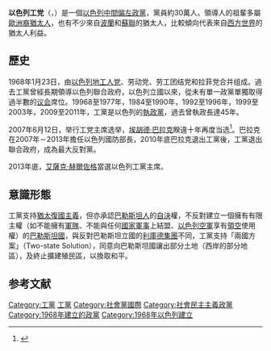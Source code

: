 {{update|time=2014-03-17T09:22:45+00:00}}
{{Infobox political party
|party_name = 以色列工党
|native_name = מפלגת העבודה הישראלית
|country = 以色列
|colorcode = {{Party meta/color/以色列工黨}}
| party_logo = [[File:HaAvoda_Logo.svg|250px]]
|leader = [[梅拉夫·邁克爾|梅拉夫·邁克爾]] (Merav Michaeli)
|merger = [[以色列地工人党|以色列地工人党]]<br>勞工聯盟<br>勞工名單
|foundation = {{start date|df=yes|1968}}
|ideology = [[劳工錫安主義|劳工錫安主義]]<br />[[社會民主主義|社會民主主義]]<br />[[自由社會主義|自由社會主義]]<br />[[第三條道路|第三條道路]]<br />[[進步主義|進步主義]]<br />[[兩國方案|兩國方案]]
|headquarters =
|youth_wing =
|position = [[中間偏左|中間偏左]]
|international = [[社會黨國際|社會黨國際]] (成員資格被凍結)<br />[[進步聯盟|進步聯盟]]
|european = [[歐洲社會黨|歐洲社會黨]] (觀察員)
|symbol = <!-- 檔案不存在 אמת -->
|colours = [[紅色|紅色]]
|seats1_title = [[议会_(以色列)|议会]]
|seats1 = {{Infobox political party/seats|7|120|hex={{Party meta/color/以色列工黨}}}}
|website = [http://www.havoda.org.il/ www.havoda.org.il]
}}

'''以色列工党'''（{{lang-he|העבודה}}，{{transl|he|HaAvoda}}）是一個[[以色列|以色列]][[中間偏左|中間偏左]][[政黨|政黨]]，黨員約30萬人。領導人的祖輩多屬[[歐洲人|歐洲裔]][[猶太人|猶太人]]，也有不少來自[[波蘭|波蘭]]和[[蘇聯|蘇聯]]的猶太人，比較傾向代表來自[[西方世界|西方世界]]的猶太人利益。

== 歷史 ==
1968年1月23日，由[[以色列地工人党|以色列地工人党]]、劳动党、劳工团结党和拉菲党合并组成。過去工黨曾經長期領導以色列聯合政府，以色列立國以來，從未有單一政黨單獨取得過半數的[[议会_(以色列)|议会]]席位。19968至1977年，1984至1990年，1992至1996年，1999至2003年，2009至2011年，工黨是以色列的[[執政黨|執政黨]]，過去曾執政長達45年。

2007年6月12日，举行工党主席选举，[[埃胡德·巴拉克|埃胡德·巴拉克]]睽違十年再度当选<ref>{{cite news |language = zh-hans |author = 朱剑慧、马晓燕 |url = http://news.xinhuanet.com/world/2007-06/13/content_6235891.htm |title = 以色列前总理巴拉克当选工党主席 |publisher = [[新華網|新華網]] |date = 2007-06-13 |accessdate = 2010-12-28 |archive-date = 2008-12-31 |archive-url = https://web.archive.org/web/20081231184303/http://news.xinhuanet.com/world/2007-06/13/content_6235891.htm |dead-url = no }}</ref>。巴拉克在2007年－2013年擔任以色列國防部長，2010年底巴拉克退出工黨後，工黨退出聯合政府，成為最大反對黨。

2013年底，[[艾薩克·赫爾佐格|艾薩克·赫爾佐格]]當選以色列工黨主席。

== 意識形態 ==
工黨支持[[猶太復國主義|猶太復國主義]]，但亦承認[[巴勒斯坦人|巴勒斯坦人]]的[[自決|自決]]權，不反對建立一個擁有有限主權（如不能擁有[[軍隊|軍隊]]、不能與任何[[國家|國家]][[軍事|軍事]]上結盟、[[以色列空軍|以色列空軍]]享有[[領空|領空]]使用權）的[[巴勒斯坦國|巴勒斯坦國]]，與反對巴勒斯坦立國的[[利庫德集團|利庫德集團]]不同，工黨支持「兩國方案」（Two-state Solution），同意向巴勒斯坦國讓出部分土地（西岸的部分地區），及終止擴建殖民區，以換取和平。

== 参考文献 ==
<div class="references-small">
<references />
</div>

{{以色列政黨}}

[[Category:工黨|Category:工黨]]
[[Category:以色列政党|工黨]]
[[Category:社會黨國際|Category:社會黨國際]]
[[Category:社會民主主義政黨|Category:社會民主主義政黨]]
[[Category:1968年建立的政黨|Category:1968年建立的政黨]]
[[Category:1968年以色列建立|Category:1968年以色列建立]]